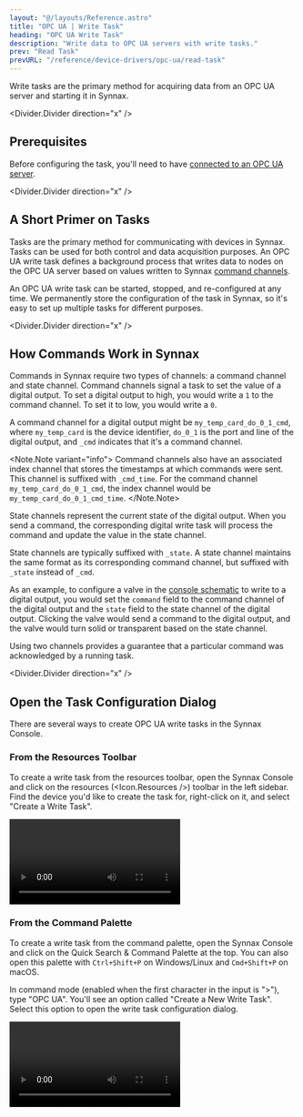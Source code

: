 ```yaml
---
layout: "@/layouts/Reference.astro"
title: "OPC UA | Write Task"
heading: "OPC UA Write Task"
description: "Write data to OPC UA servers with write tasks."
prev: "Read Task"
prevURL: "/reference/device-drivers/opc-ua/read-task"
---
```



Write tasks are the primary method for acquiring data from an OPC UA server and starting
it in Synnax.

<Divider.Divider direction="x" />

## Prerequisites

Before configuring the task, you'll need to have [connected to an OPC UA
server](/reference/device-drivers/opc-ua/connect-server).

<Divider.Divider direction="x" />

## A Short Primer on Tasks

Tasks are the primary method for communicating with devices in Synnax. Tasks can be used
for both control and data acquisition purposes. An OPC UA write task defines a
background process that writes data to nodes on the OPC UA server based on values
written to Synnax [command channels](#how-commands-work-in-synnax).

An OPC UA write task can be started, stopped, and re-configured at any time. We
permanently store the configuration of the task in Synnax, so it's easy to set up
multiple tasks for different purposes.

<Divider.Divider direction="x" />

## How Commands Work in Synnax

Commands in Synnax require two types of channels: a command channel and state channel.
Command channels signal a task to set the value of a digital output. To set a digital
output to high, you would write a `1` to the command channel. To set it to low, you
would write a `0`.

A command channel for a digital output might be `my_temp_card_do_0_1_cmd`, where
`my_temp_card` is the device identifier, `do_0_1` is the port and line of the digital
output, and `_cmd` indicates that it's a command channel.

<Note.Note variant="info">
  Command channels also have an associated index channel that stores the timestamps at
  which commands were sent. This channel is suffixed with `_cmd_time`. For the command
  channel `my_temp_card_do_0_1_cmd`, the index channel would be
  `my_temp_card_do_0_1_cmd_time`.
</Note.Note>

State channels represent the current state of the digital output. When you send a command,
the corresponding digital write task will process the command and update the value in
the state channel.

State channels are typically suffixed with `_state`. A state channel maintains the same
format as its corresponding command channel, but suffixed with `_state` instead of `_cmd`.

As an example, to configure a valve in the [console schematic](/reference/console/schematics)
to write to a digital output, you would set the `command` field to the command channel
of the digital output and the `state` field to the state channel of the digital output.
Clicking the valve would send a command to the digital output, and the valve would turn
solid or transparent based on the state channel.

Using two channels provides a guarantee that a particular command was acknowledged by
a running task.

<Divider.Divider direction="x" />

## Open the Task Configuration Dialog

There are several ways to create OPC UA write tasks in the Synnax Console.

### From the Resources Toolbar

To create a write task from the resources toolbar, open the Synnax Console and
click on the resources (<Icon.Resources />) toolbar in the left sidebar. Find the device
you'd like to create the task for, right-click on it, and select "Create a Write Task".

<Video
  client:only="react"
  id="device-drivers/opc-ua/write-task/create-from-resources"
/>

### From the Command Palette

To create a write task from the command palette, open the Synnax Console and
click on the Quick Search & Command Palette at the top. You can also open this palette with
`Ctrl+Shift+P` on Windows/Linux and `Cmd+Shift+P` on macOS.

In command mode (enabled when the first character in the input is ">"), type
"OPC UA". You'll see an option called "Create a New Write Task". Select this
option to open the write task configuration dialog.

<Video client:only="react" id="device-drivers/opc-ua/write-task/create-from-palette" />

### From The Layout Selector

To create a write task from the layout selector, click on the "+" button in the
top right corner and select "OPC write Task".

<Video client:only="react" id="device-drivers/opc-ua/write-task/create-from-selector" />

<Divider.Divider direction="x" />

## Task Configuration Parameters

<Table>
  <thead>
    <tr>
      <th>Field</th>
      <th>Description</th>
    </tr>
  </thead>
  <tbody>
    <tr>
      <td>Name</td>
      <td>A name for your read task.</td>
    </tr>
    <tr>
      <td>OPC UA Server</td>
      <td>Which OPC UA server the task will read from.</td>
    </tr>
    <tr>
      <td>Data Saving</td>
      <td>Data saving defines whether acquired data will be permanently stored in Synnax.
        When enabled, Synnax will both stream and store data. When disabled, Synnax will
        only stream data for real-time visualization. Historical data will not be
        available for review.</td>
    </tr>
  </tbody>
</Table>

<Divider.Divider direction="x" />

## Adding Channels to a Task

To add a channel to a task, simple find the desired channel in the browser and drag it
over to the channels window. From here, you can change the name of the channel. If you
would like to stop a channel from being read, you can click the disable/enable button to
the right of the channel.

To configure the task, just click the "Configure" button. This will save the task
configuration, and you will be able to pause and resume the tasks whenever you want.
Note that configuring a write task here will only create [command
channels](#how-commands-work-in-synnax). In order to create state channels, you must
configure a [read task](/reference/device-drivers/opc-ua/read-task).

<Video client:only="react" id="device-drivers/opc-ua/write-task/add-channels-to-task" />

<Divider.Divider direction="x" />

## Stopping and Starting Tasks

To stop and start a task, you can open up the task toolbar on the right-hand side and
click play and pause. You can also click the play/pause icon in the bottom of the task
configuration window.

<Video client:only="react" id="device-drivers/opc-ua/read-task/start-stop" />

<Divider.Divider direction="x" />

## State Configuration

Configuring a write task will only create command channels. To create state channels to
access the states of the nodes you are writing to, you must configure a [read
task](/reference/device-drivers/opc-ua/read-task). You can then use the read task to
read back states of the nodes you are writing to.

<Divider.Divider direction="x" />

## Using a Schematic to Control Write Tasks

Once the necessary tasks are configured, you can use the [console schematic](/reference/console/schematics)
to write commands to the OPC UA server.
